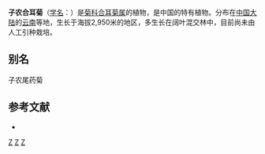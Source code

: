 {{Speciesbox 
| genus = Synotis
| species = chingiana
| authority = C. Jeffrey et [[陈艺林|Y. L. Chen]]
}}

'''子农合耳菊'''（[[学名|学名]]：{{lang|la|''Synotis chingiana''}}）是[[菊科|菊科]][[合耳菊属|合耳菊属]]的植物，是中国的特有植物。分布在[[中国大陆|中国大陆]]的[[云南|云南]]等地，生长于海拔2,950米的地区，多生长在阔叶混交林中，目前尚未由人工引种栽培。

== 别名 ==
子农尾药菊

== 参考文献 ==
<div class="references-small">
* {{cite web| url =http://www.bioinfo.cn/db05/KmzwSpecies.php?action=view&id=5031| title =子农合耳菊| work =《中国高等植物数据库全库》| publisher =中国科学院微生物研究所| author =昆明植物研究所| accessdate =2009-02-25| deadurl =yes| archiveurl =https://web.archive.org/web/20160305022236/http://www.bioinfo.cn/db05/KmzwSpecies.php?action=view&id=5031| archivedate =2016-03-05}}
</div>
{{Taxonbar|from=Q10944060}}

[[Category:合耳菊属|Z]]
[[Category:中國特有植物|Z]]
[[Category:云南植物|Z]]